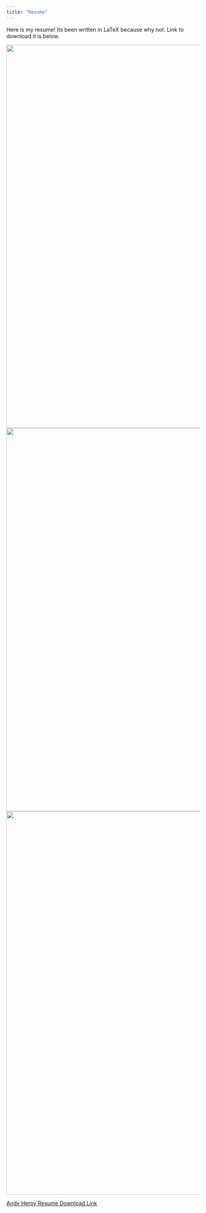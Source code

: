 ```yaml
---
title: "Resume"
---
```


Here is my resume!  Its been written in LaTeX because why not. Link to download it is below.  


<center><img src="images/Resume1.png" width="1000px"></center>
<center><img src="images/Resume2.png" width="1000px"></center>
<center><img src="images/Resume3.png" width="1000px"></center>

[Andy Heroy Resume Download Link](./resume/AndyHeroyResume2020.pdf)
